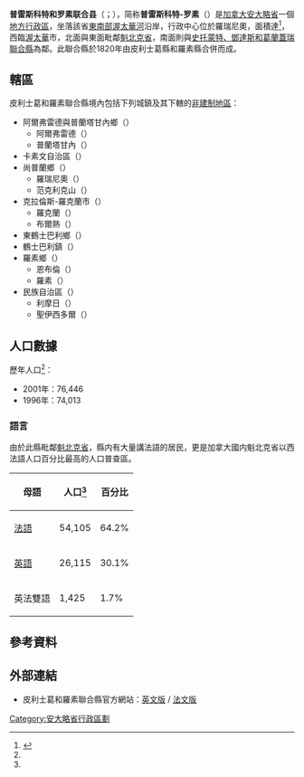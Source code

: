 {{noteTA
|G1=地名
|1=zh-hans:普雷斯科特;zh-hk:皮利士葛;zh-mo:皮利士葛;zh-tw:普雷史考特;
|2=zh-hans:斯托蒙特、邓达斯和格伦加里;zh-hk:士多蒙、登打士和己連加利;zh-mo:士多蒙、登打士和己連加利;zh-tw:史托蒙特、鄧達斯和葛蘭蓋瑞;
}}
{{Infobox settlement
<!-- Basic info  ---------------->
|name                   = 普雷斯科特-罗素
|native_name            = Prescott Russell
|official_name          = 普雷斯科特和罗素联合县<br>United Counties of Prescott and Russell<br>Comtés unis de Prescott et Russell
|settlement_type        = [[安大略省行政区划|联合县（上层次）]]
|nickname               =
|total_type             = <!-- to set a non-standard label for total area and population rows -->
|motto                  = {{lang|la|''Sic Dat Diligentia Terra''}} <br />（一分耕耘、一分收穫）
<!-- images and maps  ----------->
|image_skyline          =
|imagesize              =
|image_caption          =
|image_flag             =
|flag_size              =
|image_seal             =
|seal_size              =
|image_shield           =
|shield_size            =
|image_blank_emblem     =
|blank_emblem_type      =
|blank_emblem_size      =
|image_map              = Map of Ontario PRESCOTT AND RUSSELL.svg
|mapsize                = 300px
|map_caption            = 皮利士葛和羅素聯合縣在安大略省的位置
<!-- Location ------------------>
|subdivision_type       = 國家
|subdivision_name       = {{CAN}}
|subdivision_type1      = [[加拿大行政區劃|省]]
|subdivision_name1      = {{ON}}
|subdivision_type2      = 地區
|subdivision_name2      = 東安大略
<!-- Smaller parts (e.g. boroughs of a city) and seat of government -->
|seat_type              = [[縣治|縣治]]
|seat                   = 羅瑞尼奧
<!-- Politics ----------------->
|government_footnotes   =
|government_type        =
|leader_title           = 縣長
|leader_name            = Gary J. Barton
|leader_title1          = 行政機關 <!-- for places with, say, both a mayor and a city manager -->
|leader_name1           = 皮利士葛和羅素聯合縣議會
|established_title      = 成立
|established_date       = 1820年
|official_Lang          = [[法語|法語]]、[[英語|英語]]
<!-- Area    --------------------->
|area_footnotes         = <ref name="cp2011a"/>
|area_total_km2         =
|area_land_km2          = 2004.44
|area_water_km2         =
|area_water_percent     =
<!-- Elevation -------------------------->
|elevation_footnotes    =  <!--for references: use <ref> </ref> tags-->
|elevation_m            =
|elevation_max_m        =
|elevation_min_m        =
<!-- Population   ----------------------->
|population_as_of       = 2011年
|population_footnotes   = <ref name="cp2011a">{{cite web |url=http://www12.statcan.ca/census-recensement/2011/dp-pd/prof/details/page.cfm?Lang=E&Geo1=CD&Code1=3502&Geo2=PR&Code2=35&Data=Count&SearchText=Prescott&SearchType=Begins&SearchPR=01&B1=All&Custom=&TABID=1 |title=Prescott and Russell United counties census profile |publisher=Statistics Canada |work=Canada 2011 Census |accessdate=2012-03-21 |archive-date=2017-11-08 |archive-url=https://web.archive.org/web/20171108060321/http://www12.statcan.ca/census-recensement/2011/dp-pd/prof/details/page.cfm?Lang=E&Geo1=CD&Code1=3502&Geo2=PR&Code2=35&Data=Count&SearchText=Prescott&SearchType=Begins&SearchPR=01&B1=All&Custom=&TABID=1 |dead-url=no }}</ref>
|population_note        =
|population_total       = 85381
|population_density_km2 = 42.6
<!-- General information  --------------->
|timezone = [[北美東部時區|EST]]
|utc_offset = -5
|timezone_DST = [[北美東部時區|EDT]]
|utc_offset_DST = -4
|latd=45 |latm=28 |latNS=N
|longd=74 |longm=50 |longEW=W
|coordinates_display    = inline,title
|coordinates_region     = CA-ON
<!-- Area/postal codes & others -------->
|postal_code_type       =  <!-- enter ZIP code, Postcode, Post code, Postal code... -->
|postal_code            =
|area_code              =
|website                = [http://www.prescott-russell.on.ca/ www.prescott-russell.on.ca/]
|footnotes              =
}}
'''普雷斯科特和罗素联合县'''（{{lang-en|United Counties of Prescott and Russell}}；{{lang-fr|Comtés unis de Prescott et Russell}}），简称'''普雷斯科特-罗素'''（{{lang|en|Prescott Russell}}）是[[加拿大|加拿大]][[安大略省|安大略省]]一個[[安大略省行政區劃|地方行政區]]，坐落該省[[南安大略|東南部]][[渥太華河|渥太華河]]沿岸，行政中心位於羅瑞尼奧，面積達{{convert|2004.44|km2|2}}<ref name=StatCAN2006>{{cite web |url=http://www12.statcan.ca/english/census06/data/profiles/community/Details/Page.cfm?Lang=E&Geo1=CD&Code1=3502&Geo2=PR&Code2=35&Data=Count&SearchText=Prescott%20and%20Russell&SearchType=Begins&SearchPR=35&B1=All&Custom= |title=Community highlights for Prescott and Russell |accessdate=2007-12-28 |year=2006 |work= |publisher=}}</ref>，西臨[[渥太華|渥太華]]市，北面與東面毗鄰[[魁北克省|魁北克省]]，南面則與[[史托蒙特、鄧達斯和葛蘭蓋瑞聯合縣|史托蒙特、鄧達斯和葛蘭蓋瑞聯合縣]]為鄰。此聯合縣於1820年由皮利士葛縣和羅素縣合併而成。

==轄區==
皮利士葛和羅素聯合縣境內包括下列城鎮及其下轄的[[非建制地區|非建制地區]]：

* 阿爾弗雷德與普蘭塔甘內鄉（{{lang|en|Township of Alfred and Plantagenet}}）
** 阿爾弗雷德（{{lang|en|Alfred}}）
** 普蘭塔甘內（{{lang|en|Plantagenet}}）
* 卡素文自治區（{{lang|en|Municipality of Casselman}}）
* 尚普蘭鄉（{{lang|en|Township of Champlain}}）
** 羅瑞尼奧（{{lang|en|L'Orignal}}）
** 范克利克山（{{lang|en|Vankleek Hill}}）
* 克拉倫斯-羅克蘭市（{{lang|en|City of Clarence-Rockland}}）
** 羅克蘭（{{lang|en|Rockland}}）
** 布爾熱（{{lang|en|Bourget}}）
* 東鶴士巴利鄉（{{lang|en|Township of East Hawkesbury}}）
* 鶴士巴利鎮（{{lang|en|Town of Hawkesbury}}）
* 羅素鄉（{{lang|en|Township of Russell}}）
** 恩布倫（{{lang|en|Embrun}}）
** 羅素（{{lang|en|Russell}}）
* 民族自治區（{{lang|en|Municipality of The Nation}}）
** 利摩日（{{lang|en|Limoges}}）
** 聖伊西多爾（{{lang|en|St. Isidore}}）

==人口數據==
{{Canada census
 |2011_population=85,381 | 2011_pop_delta=6.5 | 2011_land_area=2004.44 | 2011_pop_density=42.6
 |2011_median_age= | 2011_median_age_m= | 2011_median_age_f=
 |2011_total_pvt_dwell=34,400 | 2011_mean_hh_income= | 2011_access_date=2012-03-21
 |2006_population=80,184 | 2006_pop_delta=4.9 | 2006_land_area=2001.18 | 2006_pop_density=40.1
 |2006_median_age=40.5 | 2006_median_age_m=40.1 | 2006_median_age_f=40.9
 |2006_total_pvt_dwell=31,310 | 2006_mean_hh_income= | 2006_access_date=2012-03-21
 |2001_population=76,446 | 2001_pop_delta=3.3 | 2001_land_area=2001.23 | 2001_pop_density=38.2
 |2001_median_age=37.7 | 2001_median_age_m=37.3 | 2001_median_age_f=38.0
 |2001_total_pvt_dwell=28,648 | 2001_mean_hh_income= | 2001_access_date=2012-03-21
}}

歷年人口<ref name="cp2001"/>：
* 2001年：76,446
* 1996年：74,013

===語言===
由於此縣毗鄰[[魁北克省|魁北克省]]，縣内有大量講法語的居民，更是加拿大國内魁北克省以西法語人口百分比最高的人口普查區。

{| class="wikitable"
|- bgcolor="#CCCCCC"
! 母語
! 人口<ref name="cp2011a"/>
! 百分比
|-
| [[法語|法語]]
| 54,105
| 64.2%
|-
| [[英語|英語]]
| 26,115 
| 30.1%
|-
| 英法雙語
| 1,425 
| 1.7%
|}

==參考資料==
{{Reflist}}

==外部連結==
{{Commons category|Prescott and Russell United Counties, Ontario}}
{{Wikivoyage|Prescott-Russell|皮利士葛和羅素聯合縣}}
* 皮利士葛和羅素聯合縣官方網站：[https://web.archive.org/web/20130928200438/http://www.prescott-russell.on.ca/en/ 英文版] / [https://web.archive.org/web/20130928200249/http://www.prescott-russell.on.ca/fr/ 法文版]

[[Category:安大略省行政區劃|Category:安大略省行政區劃]]